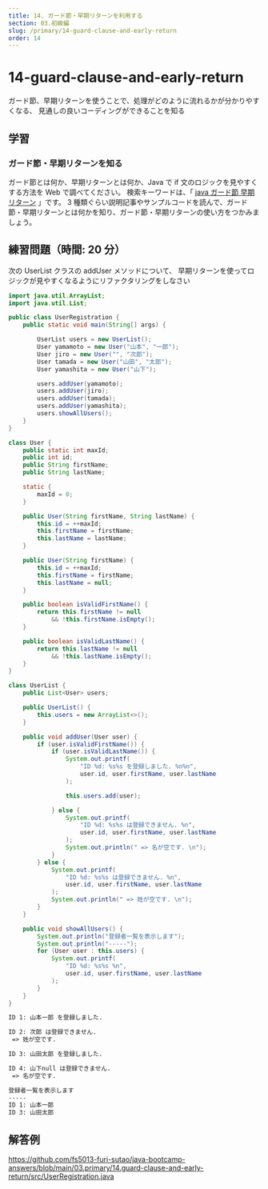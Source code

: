 ```yaml
---
title: 14. ガード節・早期リターンを利用する
section: 03.初級編
slug: /primary/14-guard-clause-and-early-return
order: 14
---
```


# 14-guard-clause-and-early-return

<p class="goal">
  ガード節、早期リターンを使うことで、処理がどのように流れるかが分かりやすくなる、
  見通しの良いコーディングができることを知る
</p>

## 学習

### ガード節・早期リターンを知る

ガード節とは何か、早期リターンとは何か、Java で if 文のロジックを見やすくする方法を Web で調べてください。
検索キーワードは、「 [java ガード節 早期リターン](https://www.google.com/search?q=java+ガード節+早期リターン) 」です。
3 種類ぐらい説明記事やサンプルコードを読んで、ガード節・早期リターンとは何かを知り、ガード節・早期リターンの使い方をつかみましょう。

## 練習問題（時間: 20 分）

次の UserList クラスの addUser メソッドについて、
早期リターンを使ってロジックが見やすくなるようにリファクタリングをしなさい

```java title=src/UserRegistration.java
import java.util.ArrayList;
import java.util.List;

public class UserRegistration {
    public static void main(String[] args) {

        UserList users = new UserList();
        User yamamoto = new User("山本", "一郎");
        User jiro = new User("", "次郎");
        User tamada = new User("山田", "太郎");
        User yamashita = new User("山下");

        users.addUser(yamamoto);
        users.addUser(jiro);
        users.addUser(tamada);
        users.addUser(yamashita);
        users.showAllUsers();
    }
}

class User {
    public static int maxId;
    public int id;
    public String firstName;
    public String lastName;

    static {
        maxId = 0;
    }

    public User(String firstName, String lastName) {
        this.id = ++maxId;
        this.firstName = firstName;
        this.lastName = lastName;
    }

    public User(String firstName) {
        this.id = ++maxId;
        this.firstName = firstName;
        this.lastName = null;
    }

    public boolean isValidFirstName() {
        return this.firstName != null
            && !this.firstName.isEmpty();
    }

    public boolean isValidLastName() {
        return this.lastName != null
            && !this.lastName.isEmpty();
    }
}

class UserList {
    public List<User> users;

    public UserList() {
        this.users = new ArrayList<>();
    }

    public void addUser(User user) {
        if (user.isValidFirstName()) {
            if (user.isValidLastName()) {
                System.out.printf(
                    "ID %d: %s%s を登録しました. %n%n",
                    user.id, user.firstName, user.lastName
                );

                this.users.add(user);

            } else {
                System.out.printf(
                    "ID %d: %s%s は登録できません. %n",
                    user.id, user.firstName, user.lastName
                );
                System.out.println(" => 名が空です. \n");
            }
        } else {
            System.out.printf(
                "ID %d: %s%s は登録できません. %n",
                user.id, user.firstName, user.lastName
            );
            System.out.println(" => 姓が空です. \n");
        }
    }

    public void showAllUsers() {
        System.out.println("登録者一覧を表示します");
        System.out.println("-----");
        for (User user : this.users) {
            System.out.printf(
                "ID %d: %s%s %n",
                user.id, user.firstName, user.lastName
            );
        }
    }
}
```

```txt title=UserRegistrationの実行結果
ID 1: 山本一郎 を登録しました.

ID 2: 次郎 は登録できません.
 => 姓が空です.

ID 3: 山田太郎 を登録しました.

ID 4: 山下null は登録できません.
 => 名が空です.

登録者一覧を表示します
-----
ID 1: 山本一郎
ID 3: 山田太郎
```

## 解答例

https://github.com/fs5013-furi-sutao/java-bootcamp-answers/blob/main/03.primary/14.guard-clause-and-early-return/src/UserRegistration.java
